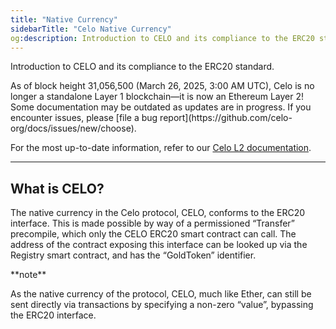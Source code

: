 ```yaml
---
title: "Native Currency"
sidebarTitle: "Celo Native Currency"
og:description: Introduction to CELO and its compliance to the ERC20 standard.
---
```


Introduction to CELO and its compliance to the ERC20 standard.

<Warning>
As of block height 31,056,500 (March 26, 2025, 3:00 AM UTC), Celo is no longer a standalone Layer 1 blockchain—it is now an Ethereum Layer 2!
Some documentation may be outdated as updates are in progress. If you encounter issues, please [file a bug report](https://github.com/celo-org/docs/issues/new/choose).

For the most up-to-date information, refer to our [Celo L2 documentation](/build#celo-l2-mainnet).
</Warning>

---

## What is CELO?

The native currency in the Celo protocol, CELO, conforms to the ERC20 interface. This is made possible by way of a permissioned “Transfer” precompile, which only the CELO ERC20 smart contract can call. The address of the contract exposing this interface can be looked up via the Registry smart contract, and has the “GoldToken” identifier.

<Tip>
**note**

As the native currency of the protocol, CELO, much like Ether, can still be sent directly via transactions by specifying a non-zero “value”, bypassing the ERC20 interface.
</Tip>